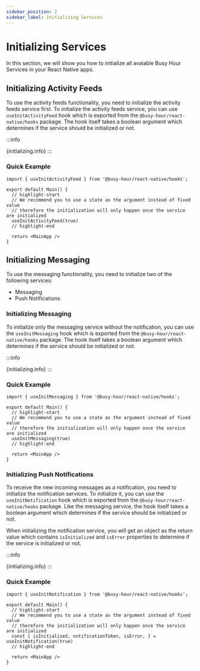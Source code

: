 ```yaml
---
sidebar_position: 2
sidebar_label: Initializing Services
---
```



# Initializing Services

In this section, we will show you how to initialize all avaiable Busy Hour Services in your React Native apps.

## Initializing Activity Feeds

To use the activity feeds functionality, you need to initialize the activity feeds service first. To initialize the activity feeds service, you can use `useInitActivityFeed` hook which is exported from the `@busy-hour/react-native/hooks` package. The hook itself takes a boolean argument which determines if the service should be initialized or not.

:::info

<span>{initializing.info}</span>
:::

### Quick Example

```tsx title="src/main.tsx"
import { useInitActivityFeed } from '@busy-hour/react-native/hooks';

export default Main() {
  // highlight-start
  // We recommend you to use a state as the argument instead of fixed value
  // therefore the initialization will only happen once the service are initialized
  useInitActivityFeed(true)
  // highlight-end

  return <MainApp />
}
```

## Initializing Messaging

To use the messaging functionality, you need to initialize two of the following services:

- Messaging
- Push Notifications

### Initializing Messaging

To initialize only the messaging service without the notification, you can use the `useInitMessaging` hook which is exported from the `@busy-hour/react-native/hooks` package. The hook itself takes a boolean argument which determines if the service should be initialized or not.

:::info

<span>{initializing.info}</span>
:::

### Quick Example

```tsx title="src/main.tsx"
import { useInitMessaging } from '@busy-hour/react-native/hooks';

export default Main() {
  // highlight-start
  // We recommend you to use a state as the argument instead of fixed value
  // therefore the initialization will only happen once the service are initialized
  useInitMessaging(true)
  // highlight-end

  return <MainApp />
}
```

### Initializing Push Notifications

To receive the new incoming messages as a notification, you need to initialize the notification services. To initialize it, you can use the `useInitNotification` hook which is exported from the `@busy-hour/react-native/hooks` package. Like the messaging service, the hook itself takes a boolean argument which determines if the service should be initialized or not.

When initializing the notification service, you will get an object as the return value which contains `isInitialized` and `isError` properties to determine if the service is initialized or not.

:::info

<span>{initializing.info}</span>
:::

### Quick Example

```tsx title="src/main.tsx"
import { useInitNotification } from '@busy-hour/react-native/hooks';

export default Main() {
  // highlight-start
  // We recommend you to use a state as the argument instead of fixed value
  // therefore the initialization will only happen once the service are initialized
  const { isInitialized, notificationToken, isError, } = useInitNotification(true)
  // highlight-end

  return <MainApp />
}
```
